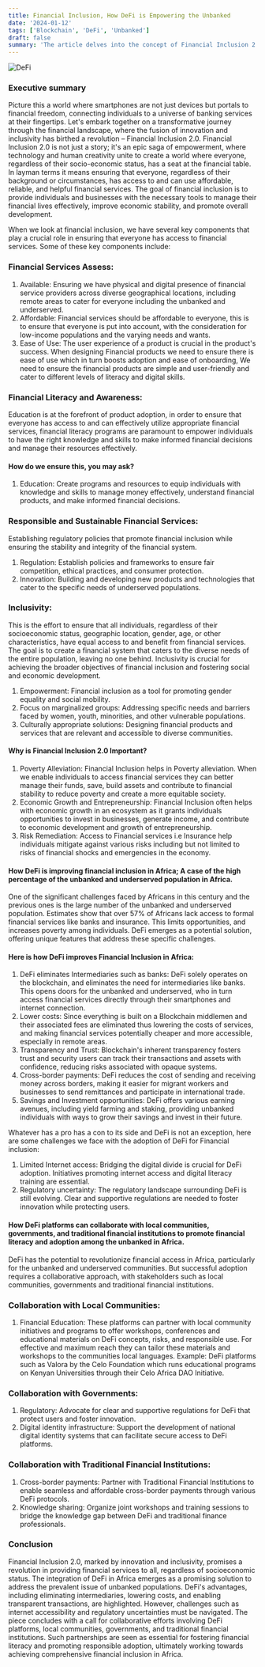 ```yaml
---
title: Financial Inclusion, How DeFi is Empowering the Unbanked
date: '2024-01-12'
tags: ['Blockchain', 'DeFi', 'Unbanked']
draft: false
summary: 'The article delves into the concept of Financial Inclusion 2.0, highlighting its transformative potential in empowering the unbanked. It emphasizes key components such as accessible, affordable, and user-friendly financial services, financial literacy programs, and the importance of regulation and innovation. The discussion extends to the role of Decentralized Finance (DeFi) in addressing financial inclusion challenges in Africa, particularly for the unbanked majority. DeFi is presented as a solution due to its elimination of intermediaries, cost-effectiveness, transparency, and facilitation of cross-border transactions. However, challenges like limited internet access and regulatory uncertainties are acknowledged. The article concludes by proposing collaborative strategies between DeFi platforms, local communities, governments, and traditional financial institutions to enhance financial literacy and adoption among the unbanked in Africa.'
---
```


![DeFi](/static/images/canada/defi_image.jpg)

### Executive summary

Picture this a world where smartphones are not just devices but portals to financial freedom, connecting individuals to a universe of banking services at their fingertips. Let's embark together on a transformative journey through the financial landscape, where the fusion of innovation and inclusivity has birthed a revolution – Financial Inclusion 2.0. Financial Inclusion 2.0 is not just a story; it's an epic saga of empowerment, where technology and human creativity unite to create a world where everyone, regardless of their socio-economic status, has a seat at the financial table. In layman terms it means ensuring that everyone, regardless of their background or circumstances, has access to and can use affordable, reliable, and helpful financial services. The goal of financial inclusion is to provide individuals and businesses with the necessary tools to manage their financial lives effectively, improve economic stability, and promote overall development.

When we look at financial inclusion, we have several key components that play a crucial role in ensuring that everyone has access to financial services. Some of these key components include:

### Financial Services Assess:

<ol>
  <li>
    Available: Ensuring we have physical and digital presence of financial service providers across
    diverse geographical locations, including remote areas to cater for everyone including the
    unbanked and underserved.
  </li>
  <li>
    Affordable: Financial services should be affordable to everyone, this is to ensure that everyone
    is put into account, with the consideration for low-income populations and the varying needs and
    wants.
  </li>
  <li>
    Ease of Use: The user experience of a product is crucial in the product's success. When
    designing Financial products we need to ensure there is ease of use which in turn boosts
    adoption and ease of onboarding, We need to ensure the financial products are simple and
    user-friendly and cater to different levels of literacy and digital skills.
  </li>
</ol>

### Financial Literacy and Awareness:

Education is at the forefront of product adoption, in order to ensure that everyone has access to and can effectively utilize appropriate financial services, financial literacy programs are paramount to empower individuals to have the right knowledge and skills to make informed financial decisions and manage their resources effectively.

#### How do we ensure this, you may ask?

<ol>
  <li>
    Education: Create programs and resources to equip individuals with knowledge and skills to
    manage money effectively, understand financial products, and make informed financial decisions.
  </li>
</ol>

### Responsible and Sustainable Financial Services:

Establishing regulatory policies that promote financial inclusion while ensuring the stability and integrity of the financial system.

<ol>
  <li>
    Regulation: Establish policies and frameworks to ensure fair competition, ethical practices, and
    consumer protection.
  </li>
  <li>
    Innovation: Building and developing new products and technologies that cater to the specific
    needs of underserved populations.
  </li>
</ol>

### Inclusivity:

This is the effort to ensure that all individuals, regardless of their socioeconomic status, geographic location, gender, age, or other characteristics, have equal access to and benefit from financial services. The goal is to create a financial system that caters to the diverse needs of the entire population, leaving no one behind. Inclusivity is crucial for achieving the broader objectives of financial inclusion and fostering social and economic development.

<ol>
  <li>
    Empowerment: Financial inclusion as a tool for promoting gender equality and social mobility.
  </li>
  <li>
    Focus on marginalized groups: Addressing specific needs and barriers faced by women, youth,
    minorities, and other vulnerable populations.
  </li>
  <li>
    Culturally appropriate solutions: Designing financial products and services that are relevant
    and accessible to diverse communities.
  </li>
</ol>

#### Why is Financial Inclusion 2.0 Important?

<ol>
  <li>
    Poverty Alleviation: Financial Inclusion helps in Poverty alleviation. When we enable
    individuals to access financial services they can better manage their funds, save, build assets
    and contribute to financial stability to reduce poverty and create a more equitable society.
  </li>
  <li>
    Economic Growth and Entrepreneurship: Financial Inclusion often helps with economic growth in an
    ecosystem as it grants individuals opportunities to invest in businesses, generate income, and
    contribute to economic development and growth of entrepreneurship.
  </li>
  <li>
    Risk Remediation: Access to Financial services i.e Insurance help individuals mitigate against
    various risks including but not limited to risks of financial shocks and emergencies in the
    economy.
  </li>
</ol>

#### How DeFi is improving financial inclusion in Africa; A case of the high percentage of the unbanked and underserved population in Africa.

One of the significant challenges faced by Africans in this century and the previous ones is the large number of the unbanked and underserved population. Estimates show that over 57% of Africans lack access to formal financial services like banks and insurance. This limits opportunities, and increases poverty among individuals. DeFi emerges as a potential solution, offering unique features that address these specific challenges.

#### Here is how DeFi improves Financial Inclusion in Africa:

<ol>
  <li>
    DeFi eliminates Intermediaries such as banks: DeFi solely operates on the blockchain, and
    eliminates the need for intermediaries like banks. This opens doors for the unbanked and
    underserved, who in turn access financial services directly through their smartphones and
    internet connection.
  </li>
  <li>
    Lower costs: Since everything is built on a Blockchain middlemen and their associated fees are
    eliminated thus lowering the costs of services, and making financial services potentially
    cheaper and more accessible, especially in remote areas.
  </li>
  <li>
    Transparency and Trust: Blockchain's inherent transparency fosters trust and security users can
    track their transactions and assets with confidence, reducing risks associated with opaque
    systems.
  </li>
  <li>
    Cross-border payments: DeFi reduces the cost of sending and receiving money across borders,
    making it easier for migrant workers and businesses to send remittances and participate in
    international trade.
  </li>
  <li>
    Savings and Investment opportunities: DeFi offers various earning avenues, including yield
    farming and staking, providing unbanked individuals with ways to grow their savings and invest
    in their future.
  </li>
</ol>

Whatever has a pro has a con to its side and DeFi is not an exception, here are some challenges we face with the adoption of DeFi for Financial inclusion:

<ol>
  <li>
    Limited Internet access: Bridging the digital divide is crucial for DeFi adoption. Initiatives
    promoting internet access and digital literacy training are essential.
  </li>
  <li>
    Regulatory uncertainty: The regulatory landscape surrounding DeFi is still evolving. Clear and
    supportive regulations are needed to foster innovation while protecting users.
  </li>
</ol>

#### How DeFi platforms can collaborate with local communities, governments, and traditional financial institutions to promote financial literacy and adoption among the unbanked in Africa.

DeFi has the potential to revolutionize financial access in Africa, particularly for the unbanked and underserved communities. But successful adoption requires a collaborative approach, with stakeholders such as local communities, governments and traditional financial institutions.

### Collaboration with Local Communities:

<ol>
  <li>
    Financial Education: These platforms can partner with local community initiatives and programs
    to offer workshops, conferences and educational materials on DeFi concepts, risks, and
    responsible use. For effective and maximum reach they can tailor these materials and workshops
    to the communities local languages. Example: DeFi platforms such as Valora by the Celo
    Foundation which runs educational programs on Kenyan Universities through their Celo Africa DAO
    Initiative.
  </li>
</ol>

### Collaboration with Governments:

<ol>
  <li>
    Regulatory: Advocate for clear and supportive regulations for DeFi that protect users and foster
    innovation.
  </li>
  <li>
    Digital identity infrastructure: Support the development of national digital identity systems
    that can facilitate secure access to DeFi platforms.
  </li>
</ol>

### Collaboration with Traditional Financial Institutions:

<ol>
  <li>
    Cross-border payments: Partner with Traditional Financial Institutions to enable seamless and
    affordable cross-border payments through various DeFi protocols.
  </li>
  <li>
    Knowledge sharing: Organize joint workshops and training sessions to bridge the knowledge gap
    between DeFi and traditional finance professionals.
  </li>
</ol>

### Conclusion

Financial Inclusion 2.0, marked by innovation and inclusivity, promises a revolution in providing financial services to all, regardless of socioeconomic status. The integration of DeFi in Africa emerges as a promising solution to address the prevalent issue of unbanked populations. DeFi's advantages, including eliminating intermediaries, lowering costs, and enabling transparent transactions, are highlighted. However, challenges such as internet accessibility and regulatory uncertainties must be navigated. The piece concludes with a call for collaborative efforts involving DeFi platforms, local communities, governments, and traditional financial institutions. Such partnerships are seen as essential for fostering financial literacy and promoting responsible adoption, ultimately working towards achieving comprehensive financial inclusion in Africa.
